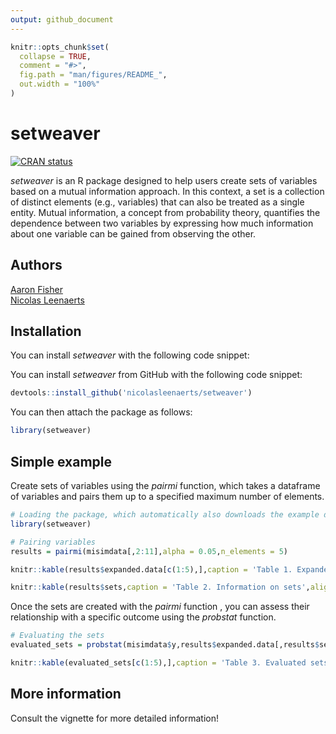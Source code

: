 ```yaml
---
output: github_document
---
```


```r
knitr::opts_chunk$set(
  collapse = TRUE,
  comment = "#>",
  fig.path = "man/figures/README_",
  out.width = "100%"
)
```

# setweaver

<!-- badges: start -->
[![CRAN status](https://www.r-pkg.org/badges/version/setweaver)](https://CRAN.R-project.org/package=setweaver)
<!-- badges: end -->

*setweaver* is an R package designed to help users create sets of variables based on a mutual information approach. In this context, a set is a collection of distinct elements (e.g., variables) that can also be treated as a single entity. Mutual information, a concept from probability theory, quantifies the dependence between two variables by expressing how much information about one variable can be gained from observing the other.

## Authors
[Aaron Fisher](https://psychology.berkeley.edu/people/aaron-fisher)\
[Nicolas Leenaerts](https://nicolasleenaerts.github.io/)

## Installation

You can install *setweaver* with the following code snippet:

You can install *setweaver* from GitHub with the following code snippet:

``` r
devtools::install_github('nicolasleenaerts/setweaver')
```

You can then attach the package as follows:

```r
library(setweaver)
```

## Simple example 

Create sets of variables using the *pairmi* function, which takes a dataframe of variables and pairs them up to a specified maximum number of elements. 

```r
# Loading the package, which automatically also downloads the example data (misimdata)
library(setweaver) 

# Pairing variables
results = pairmi(misimdata[,2:11],alpha = 0.05,n_elements = 5)
```

```r
knitr::kable(results$expanded.data[c(1:5),],caption = 'Table 1. Expanded Data',align = c('c'))
```

```r
knitr::kable(results$sets,caption = 'Table 2. Information on sets',align = c('c'))
```


Once the sets are created with the *pairmi* function , you can assess their relationship with a specific outcome using the *probstat* function. 

```r
# Evaluating the sets
evaluated_sets = probstat(misimdata$y,results$expanded.data[,results$sets$set],nfolds = 5)
```

```r
knitr::kable(evaluated_sets[c(1:5),],caption = 'Table 3. Evaluated sets',align = c('c'))
```

## More information

Consult the vignette for more detailed information!